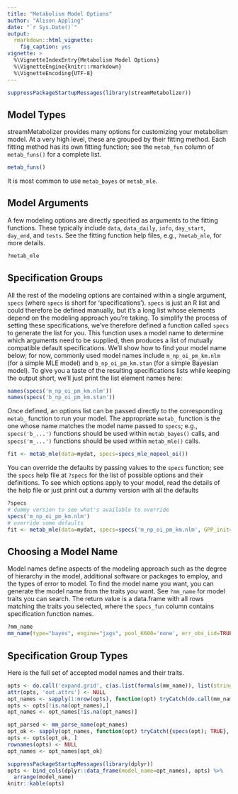 ```yaml
---
title: "Metabolism Model Options"
author: "Alison Appling"
date: "`r Sys.Date()`"
output:
  rmarkdown::html_vignette:
    fig_caption: yes
vignette: >
  %\VignetteIndexEntry{Metabolism Model Options}
  %\VignetteEngine{knitr::rmarkdown}
  %\VignetteEncoding{UTF-8}
---
```


```r
suppressPackageStartupMessages(library(streamMetabolizer))
```

## Model Types

streamMetabolizer provides many options for customizing your metabolism model. At a very high level, these are grouped by their fitting method. Each fitting method has its own fitting function; see the `metab_fun` column of `metab_funs()` for a complete list.
```r
metab_funs()
```
It is most common to use `metab_bayes` or `metab_mle`.

## Model Arguments

A few modeling options are directly specified as arguments to the fitting functions. These typically include `data`, `data_daily`, `info`, `day_start`, `day_end`, and `tests`. See the fitting function help files, e.g., `?metab_mle`, for more details.
```r
?metab_mle
```

## Specification Groups

All the rest of the modeling options are contained within a single argument, `specs` (where `specs` is short for 'specifications'). `specs` is just an R list and could therefore be defined manually, but it's a long list whose elements depend on the modeling approach you're taking. To simplify the process of setting these specifications, we've therefore defined a function called `specs` to generate the list for you. This function uses a model name to determine which arguments need to be supplied, then produces a list of mutually compatible default specifications. We'll show how to find your model name below; for now, commonly used model names include `m_np_oi_pm_km.nlm` (for a simple MLE model) and `b_np_oi_pm_km.stan` (for a simple Bayesian model). To give you a taste of the resulting specifications lists while keeping the output short, we'll just print the list element names here:
```r
names(specs('m_np_oi_pm_km.nlm'))
names(specs('b_np_oi_pm_km.stan'))
```

Once defined, an options list can be passed directly to the corresponding `metab_` function to run your model. The appropriate `metab_` function is the one whose name matches the model name passed to `specs`; e.g., `specs('b_...')` functions should be used within `metab_bayes()` calls, and `specs('m_...')` functions should be used within `metab_mle()` calls.
```r
fit <- metab_mle(data=mydat, specs=specs_mle_nopool_oi())
```

You can override the defaults by passing values to the `specs` function; see the `specs` help file at `?specs` for the list of possible options and their definitions. To see which options apply to your model, read the details of the help file or just print out a dummy version with all the defaults
```r
?specs
# dummy version to see what's available to override
specs('m_np_oi_pm_km.nlm')
# override some defaults
fit <- metab_mle(data=mydat, specs=specs('m_np_oi_pm_km.nlm', GPP_init=7, K600_init=35))
```


## Choosing a Model Name

Model names define aspects of the modeling approach such as the degree of hierarchy in the model, additional software or packages to employ, and the types of error to model. To find the model name you want, you can generate the model name from the traits you want. See `?mm_name` for model traits you can search. The return value is a data.frame with all rows matching the traits you selected, where the `specs_fun` column contains specification function names.
```r
?mm_name
mm_name(type="bayes", engine="jags", pool_K600='none', err_obs_iid=TRUE)
```


## Specification Group Types

Here is the full set of accepted model names and their traits.

```r
opts <- do.call('expand.grid', c(as.list(formals(mm_name)), list(stringsAsFactors=FALSE)))
attr(opts, 'out.attrs') <- NULL
opt_names <- sapply(1:nrow(opts), function(opt) tryCatch(do.call(mm_name, opts[opt,]), error=function(e) NA))
opts <- opts[!is.na(opt_names),]
opt_names <- opt_names[!is.na(opt_names)]

opt_parsed <- mm_parse_name(opt_names)
opt_ok <- sapply(opt_names, function(opt) tryCatch({specs(opt); TRUE}, warning=function(w) if(mm_parse_name(opt)$type=='bayes') FALSE else TRUE, error=function(e) FALSE))
opts <- opts[opt_ok, ]
rownames(opts) <- NULL
opt_names <- opt_names[opt_ok]

suppressPackageStartupMessages(library(dplyr))
opts <- bind_cols(dplyr::data_frame(model_name=opt_names), opts) %>%
  arrange(model_name)
knitr::kable(opts)
```
